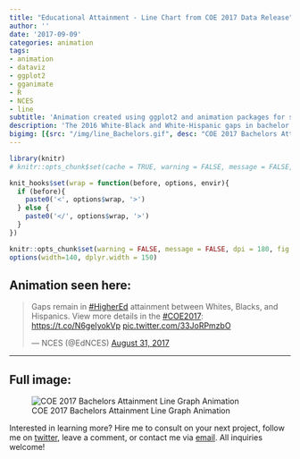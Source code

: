```yaml
---
title: "Educational Attainment - Line Chart from COE 2017 Data Release"
author: ''
date: '2017-09-09'
categories: animation
tags:
- animation
- dataviz
- ggplot2
- gganimate
- R
- NCES
- line
subtitle: 'Animation created using ggplot2 and animation packages for social media distribution'
description: 'The 2016 White-Black and White-Hispanic gaps in bachelor’s degree attainment rates were not measurably different from the gaps in 2000'
bigimg: [{src: "/img/line_Bachelors.gif", desc: "COE 2017 Bachelors Attainment Line Graph Animation"}]
---
```


```r
library(knitr)
# knitr::opts_chunk$set(cache = TRUE, warning = FALSE, message = FALSE, dpi = 180, out.extra='class = "img-responsive"')

```

```r
knit_hooks$set(wrap = function(before, options, envir){
  if (before){
    paste0('<', options$wrap, '>')
  } else {
    paste0('</', options$wrap, '>')
  }
})

knitr::opts_chunk$set(warning = FALSE, message = FALSE, dpi = 180, fig.height = 5, fig.width = 7, fig.align = "center")
options(width=140, dplyr.width = 150)
```

## Animation seen here:

<blockquote class="twitter-tweet" data-lang="en"><p lang="en" dir="ltr">Gaps remain in <a href="https://twitter.com/hashtag/HigherEd?src=hash">#HigherEd</a> attainment between Whites, Blacks, and Hispanics. View more details in the <a href="https://twitter.com/hashtag/COE2017?src=hash">#COE2017</a>: <a href="https://t.co/N6geIyokVp">https://t.co/N6geIyokVp</a> <a href="https://t.co/33JoRPmzbO">pic.twitter.com/33JoRPmzbO</a></p>&mdash; NCES (@EdNCES) <a href="https://twitter.com/EdNCES/status/903305999636946945">August 31, 2017</a></blockquote>
<script async src="//platform.twitter.com/widgets.js" charset="utf-8"></script>

***

## Full image:

![COE 2017 Bachelors Attainment Line Graph Animation](/img/line_Bachelors.gif)

Interested in learning more? Hire me to consult on your next project, follow me on [twitter](https://twitter.com/mikeleeco), leave a comment, or contact me via [email](mailto:mdlee12@gmail.com). All inquiries welcome!

